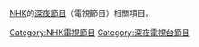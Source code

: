 [[日本放送協会|NHK]]的[[深夜節目|深夜節目]]（電視節目）相關項目。

{{CategoryTOC}}
[[Category:NHK電視節目|Category:NHK電視節目]]
[[Category:深夜電視台節目|Category:深夜電視台節目]]